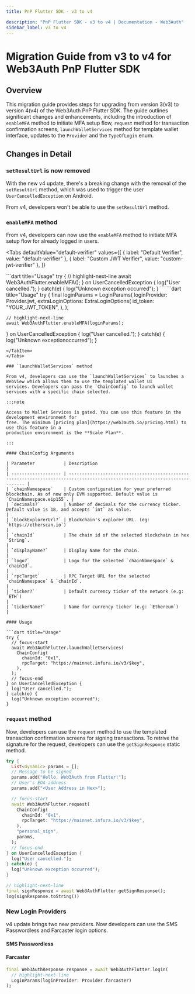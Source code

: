 ```yaml
---
title: PnP Flutter SDK - v3 to v4

description: "PnP Flutter SDK - v3 to v4 | Documentation - Web3Auth"
sidebar_label: v3 to v4
---
```



# Migration Guide from v3 to v4 for Web3Auth PnP Flutter SDK

## Overview

This migration guide provides steps for upgrading from version 3(v3) to version 4(v4) of the
Web3Auth PnP Flutter SDK. The guide outlines significant changes and enhancements, including the
introduction of `enableMFA` method to initiate MFA setup flow, `request` method for transaction
confirmation screens, `launchWalletServices` method for template wallet interface, updates to the
`Provider` and the `TypeOfLogin` enum.

## Changes in Detail

### `setResultUrl` is now removed

With the new v4 update, there's a breaking change with the removal of the `setResultUrl` method,
which was used to trigger the user `UserCancelledException` on Android.

From v4, developers won't be able to use the `setResultUrl` method.

### `enableMFA` method

From v4, developers can now use the `enableMFA` method to initiate MFA setup flow for already logged
in users.

<Tabs
  defaultValue="default-verifier"
  values={[
    { label: "Default Verifier", value: "default-verifier" },
    { label: "Custom JWT Verifier", value: "custom-jwt-verifier" },
  ]}
>

<TabItem value="default-verifier">
```dart title="Usage"
try {
  // highlight-next-line
  await Web3AuthFlutter.enableMFA();
} on UserCancelledException {
  log("User cancelled.");
} catch(e) {
  log("Unknown exception occurred");
}
```
</TabItem>

<TabItem value="custom-jwt-verifier">
```dart title="Usage"
try {
    final loginParams = LoginParams(
        loginProvider: Provider.jwt,
        extraLoginOptions: ExtraLoginOptions(
            id_token: "YOUR_JWT_TOKEN",
        ),
    );

    // highlight-next-line
    await Web3AuthFlutter.enableMFA(loginParams);

} on UserCancelledException { log("User cancelled."); } catch(e) { log("Unknown exceptionoccurred");
}

````
</TabItem>
</Tabs>

### `launchWalletServices` method

From v4, developers can use the `launchWalletServices` to launches a WebView which allows them to use the templated wallet UI
services. Developers can pass the `ChainConfig` to launch wallet services with a specific chain selected.

:::note

Access to Wallet Services is gated. You can use this feature in the development environment for
free. The minimum [pricing plan](https://web3auth.io/pricing.html) to use this feature in a
production environment is the **Scale Plan**.

:::

#### ChainConfig Arguments

| Parameter           | Description                                                                                                                 |
| ------------------- | --------------------------------------------------------------------------------------------------------------------------- |
| `chainNamespace`    | Custom configuration for your preferred blockchain. As of now only EVM supported. Default value is `ChainNamespace.eip155`. |
| `decimals?`         | Number of decimals for the currency ticker. Default value is 18, and accepts `int` as value.                                |
| `blockExplorerUrl?` | Blockchain's explorer URL. (eg: `https://etherscan.io`)                                                                     |
| `chainId`           | The chain id of the selected blockchain in hex `String`.                                                                    |
| `displayName?`      | Display Name for the chain.                                                                                                 |
| `logo?`             | Logo for the selected `chainNamespace` & `chainId`.                                                                         |
| `rpcTarget`         | RPC Target URL for the selected `chainNamespace` & `chainId`.                                                               |
| `ticker?`           | Default currency ticker of the network (e.g: `ETH`)                                                                         |
| `tickerName?`       | Name for currency ticker (e.g: `Ethereum`)                                                                                  |

#### Usage

```dart title="Usage"
try {
  // focus-start
  await Web3AuthFlutter.launchWalletServices(
    ChainConfig(
      chainId: "0x1",
      rpcTarget: "https://mainnet.infura.io/v3/$key",
    ),
  );
  // focus-end
} on UserCancelledException {
  log("User cancelled.");
} catch(e) {
  log("Unknown exception occurred");
}
````

### `request` method

Now, developers can use the `request` method to use the templated transaction confirmation screens
for signing transactions. To retrive the signature for the request, developers can use the
`getSignResponse` static method.

```dart title="Usage"
try {
  List<dynamic> params = [];
  // Message to be signed
  params.add("Hello, Web3Auth from Flutter!");
  // User's EOA address
  params.add("<User Address in Hex>");

  // focus-start
  await Web3AuthFlutter.request(
    ChainConfig(
      chainId: "0x1",
      rpcTarget: "https://mainnet.infura.io/v3/$key",
    ),
    "personal_sign",
    params,
  );
  // focus-end
} on UserCancelledException {
  log("User cancelled.");
} catch(e) {
  log("Unknown exception occurred");
}

// highlight-next-line
final signResponse = await Web3AuthFlutter.getSignResponse();
log(signResponse.toString())
```

### New Login Providers

v4 update brings two new providers. Now developers can use the SMS Passwordless and Farcaster login
options.

#### SMS Passwordless

<SMSPasswordless />

#### Farcaster

```dart title="Usage"
final Web3AuthResponse response = await Web3AuthFlutter.login(
  // highlight-next-line
  LoginParams(loginProvider: Provider.farcaster)
);
```
